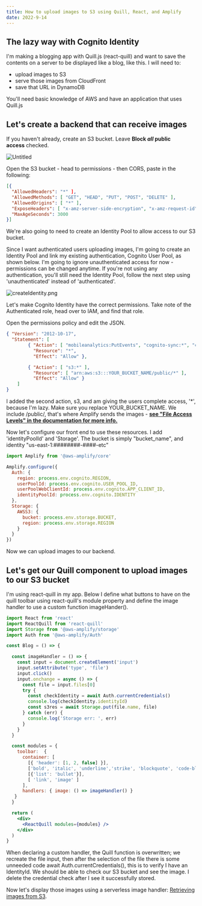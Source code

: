 ```yaml
---
title: How to upload images to S3 using Quill, React, and Amplify
date: 2022-9-14
---
```


## **The lazy way with Cognito Identity**

I'm making a blogging app with Quill.js (react-quill) and want to save the contents on a server to be displayed like a blog, like this. I will need to:

- upload images to S3
- serve those images from CloudFront
- save that URL in DynamoDB

You'll need basic knowledge of AWS and have an application that uses Quill.js

## **Let's create a backend that can receive images**

If you haven't already, create an S3 bucket. Leave **Block *all* public access** checked.

![Untitled](How%20to%20upload%20images%20to%20S3%20using%20Quill,%20React,%20and%2070e200c77af1472fabca26238c0da1a8/Untitled.png)

Open the S3 bucket - head to permissions - then CORS, paste in the following:

```json
[{
  "AllowedHeaders": "*" ],
  "AllowedMethods": [ "GET", "HEAD", "PUT", "POST", "DELETE" ],
  "AllowedOrigins": [ "*" ],
  "ExposeHeaders": [ "x-amz-server-side-encryption", "x-amz-request-id", "x-amz-id-2", "ETag" ],
  "MaxAgeSeconds": 3000
}]
```

We're also going to need to create an Identity Pool to allow access to our S3 bucket.

Since I want authenticated users uploading images, I'm going to create an Identity Pool and link my existing authentication, Cognito User Pool, as shown below. I'm going to ignore unauthenticated access for now - permissions can be changed anytime. If you're not using any authentication, you'll still need the Identity Pool, follow the next step using 'unauthenticated' instead of 'authenticated'.

![createIdentity.png](How%20to%20upload%20images%20to%20S3%20using%20Quill,%20React,%20and%2070e200c77af1472fabca26238c0da1a8/createIdentity.png)

Let's make Cognito Identity have the correct permissions. Take note of the Authenticated role, head over to IAM, and find that role.

Open the permissions policy and edit the JSON.

```json
{ "Version": "2012-10-17",
  "Statement": [
        { "Action": [ "mobileanalytics:PutEvents", "cognito-sync:*", "cognito-identity:*" ],
          "Resource": "*",
          "Effect": "Allow" },

        { "Action": [ "s3:*" ],
          "Resource": [ "arn:aws:s3:::YOUR_BUCKET_NAME/public/*" ],
          "Effect": "Allow" }
    ]
}

```

I added the second action, s3, and am giving the users complete access, '*', because I'm lazy. Make sure you replace YOUR_BUCKET_NAME. We include /public/, that's where Amplify sends the images - **[see "File Access Levels" in the documentation for more info.](https://docs.amplify.aws/lib/storage/configureaccess/q/platform/js)**

Now let's configure our front end to use these resources. I add 'identityPoolId' and 'Storage'. The bucket is simply "bucket_name", and identity "us-east-1:########-####-etc"

```jsx
import Amplify from '@aws-amplify/core'

Amplify.configure({
  Auth: {
    region: process.env.cognito.REGION,
    userPoolId: process.env.cognito.USER_POOL_ID,
    userPoolWebClientId: process.env.cognito.APP_CLIENT_ID,
    identityPoolId: process.env.cognito.IDENTITY
  },
  Storage: {
    AWSS3: {
      bucket: process.env.storage.BUCKET,
      region: process.env.storage.REGION
    }
  }
})

```

Now we can upload images to our backend.

## **Let's get our Quill component to upload images to our S3 bucket**

I'm using react-quill in my app. Below I define what buttons to have on the quill toolbar using react-quill's module property and define the image handler to use a custom function imageHander().

```jsx
import React from 'react'
import ReactQuill from 'react-quill'
import Storage from '@aws-amplify/storage'
import Auth from '@aws-amplify/Auth'

const Blog = () => {

  const imageHandler = () => {
    const input = document.createElement('input')
    input.setAttribute('type', 'file')
    input.click()
    input.onchange = async () => {
      const file = input.files[0]
      try {
        const checkIdentity = await Auth.currentCredentials()
        console.log(checkIdentity.identityId)
        const s3res = await Storage.put(file.name, file)
      } catch (err) {
        console.log('Storage err: ', err)
      }
    }
  }

  const modules = {
    toolbar:  {
      container: [
        [{ 'header': [1, 2, false] }],
        ['bold', 'italic', 'underline','strike', 'blockquote', 'code-block'],
        [{'list': 'bullet'}],
        [ 'link', 'image' ]
      ],
      handlers: { image: () => imageHandler() }
   }
  }

  return (
    <div>
      <ReactQuill modules={modules} />
    </div>
  )
}

```

When declaring a custom handler, the Quill function is overwritten; we recreate the file input, then after the selection of the file there is some unneeded code await Auth.currentCredentials(), this is to verify I have an IdentityId. We should be able to check our S3 bucket and see the image. I delete the credential check after I see it successfully stored.

Now let's display those images using a serverless image handler: [Retrieving images from S3](https://notetree.me/gty/retrieve-images-from-s3-using-awss-serverless-image-handler).
